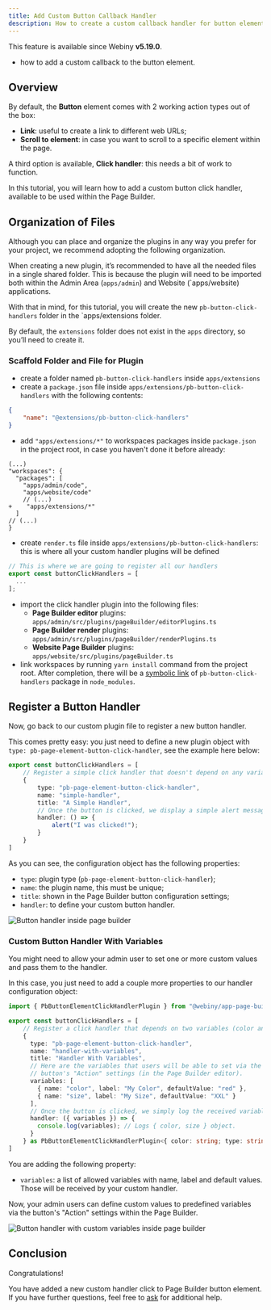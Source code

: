 ```yaml
---
title: Add Custom Button Callback Handler
description: How to create a custom callback handler for button element.
---
```



<!-- Include this when needed (e.g. when explaining a feature that was introduced in a specific Webiny version) -->

<Alert type="info" title="Can I Use This?">

This feature is available since Webiny **v5.19.0**.

</Alert>

<!-- Always include this section on top of the page. -->

<Alert type="success" title="What You’ll Learn">

- how to add a custom callback to the button element.

</Alert>

## Overview

By default, the **Button** element comes with 2 working action types out of the box:

- **Link**: useful to create a link to different web URLs;
- **Scroll to element**: in case you want to scroll to a specific element within the page.

A third option is available, **Click handler**: this needs a bit of work to function.

In this tutorial, you will learn how to add a custom button click handler, available to be used within the Page Builder.

## Organization of Files

Although you can place and organize the plugins in any way you prefer for your project, we recommend adopting the following organization.

When creating a new plugin, it’s recommended to have all the needed files in a single shared folder. This is because the plugin will need to be imported both within the Admin Area (`apps/admin`) and Website (`apps/website) applications.

With that in mind, for this tutorial, you will create the new `pb-button-click-handlers` folder in the `apps/extensions folder.


<Alert type="info">

By default, the `extensions` folder does not exist in the `apps` directory, so you’ll need to create it.

</Alert>

### Scaffold Folder and File for Plugin

- create a folder named `pb-button-click-handlers` inside `apps/extensions`
- create a `package.json` file inside `apps/extensions/pb-button-click-handlers` with the following contents:

```json apps/extensions/pb-button-click-handlers/package.json
{
    "name": "@extensions/pb-button-click-handlers"
}
```

- add `"apps/extensions/*"` to workspaces packages inside `package.json` in the project root, in case you haven't done it before already:

```diff-js {project-root}/package.json
(...)
"workspaces": {
  "packages": [
    "apps/admin/code",
    "apps/website/code"
    // (...)
+    "apps/extensions/*"
  ]
// (...)
}
```

- create `render.ts` file inside `apps/extensions/pb-button-click-handlers`: this is where all your custom handler plugins will be defined

```ts apps/extensions/pb-button-click-handlers/editor.ts
// This is where we are going to register all our handlers
export const buttonClickHandlers = [
  ...
];
```

- import the click handler plugin into the following files:
  - **Page Builder editor** plugins: `apps/admin/src/plugins/pageBuilder/editorPlugins.ts`
  - **Page Builder render** plugins: `apps/admin/src/plugins/pageBuilder/renderPlugins.ts`
  - **Website Page Builder** plugins: `apps/website/src/plugins/pageBuilder.ts`
- link workspaces by running `yarn install` command from the project root. After completion, there will be a [symbolic link](https://en.wikipedia.org/wiki/Symbolic_link) of `pb-button-click-handlers` package in `node_modules`.

## Register a Button Handler
Now, go back to our custom plugin file to register a new button handler. 

This comes pretty easy: you just need to define a new plugin object with `type: pb-page-element-button-click-handler`, see the example here below:

```ts apps/extensions/pb-button-click-handlers/editor.ts
export const buttonClickHandlers = [
    // Register a simple click handler that doesn't depend on any variables.
    {
        type: "pb-page-element-button-click-handler",
        name: "simple-handler",
        title: "A Simple Handler",
        // Once the button is clicked, we display a simple alert message.
        handler: () => {
            alert("I was clicked!");
        }
    }
]
```
As you can see, the configuration object has the following properties: 

- `type`: plugin type (`pb-page-element-button-click-handler`);
- `name`: the plugin name, this must be unique;
- `title`: shown in the Page Builder button configuration settings;
- `handler`: to define your custom button handler.

![Button handler inside page builder](./assets/customize-button-callback-handler/01-button-handler-simple.png)

### Custom Button Handler With Variables
You might need to allow your admin user to set one or more custom values and pass them to the handler. 

In this case, you just need to add a couple more properties to our handler configuration object: 

```ts apps/extensions/pb-button-click-handlers/editor.ts
import { PbButtonElementClickHandlerPlugin } from "@webiny/app-page-builder/types";

export const buttonClickHandlers = [
    // Register a click handler that depends on two variables (color and size).
    {
      type: "pb-page-element-button-click-handler",
      name: "handler-with-variables",
      title: "Handler With Variables",
      // Here are the variables that users will be able to set via the
      // button's "Action" settings (in the Page Builder editor).
      variables: [
        { name: "color", label: "My Color", defaultValue: "red" },
        { name: "size", label: "My Size", defaultValue: "XXL" }
      ],
      // Once the button is clicked, we simply log the received variables.
      handler: ({ variables }) => {
        console.log(variables); // Logs { color, size } object.
      }
    } as PbButtonElementClickHandlerPlugin<{ color: string; type: string }>
]
```

You are adding the following property:

- `variables`: a list of allowed variables with name, label and default values. Those will be received by your custom handler.

Now, your admin users can define custom values to predefined variables via the button's "Action" settings within the Page Builder.

![Button handler with custom variables inside page builder](./assets//customize-button-callback-handler/02-button-handler-variables.png)


## Conclusion

Congratulations!

You have added a new custom handler click to Page Builder button element.
If you have further questions, feel free to [ask](https://www.webiny.com/slack/) for additional help.
